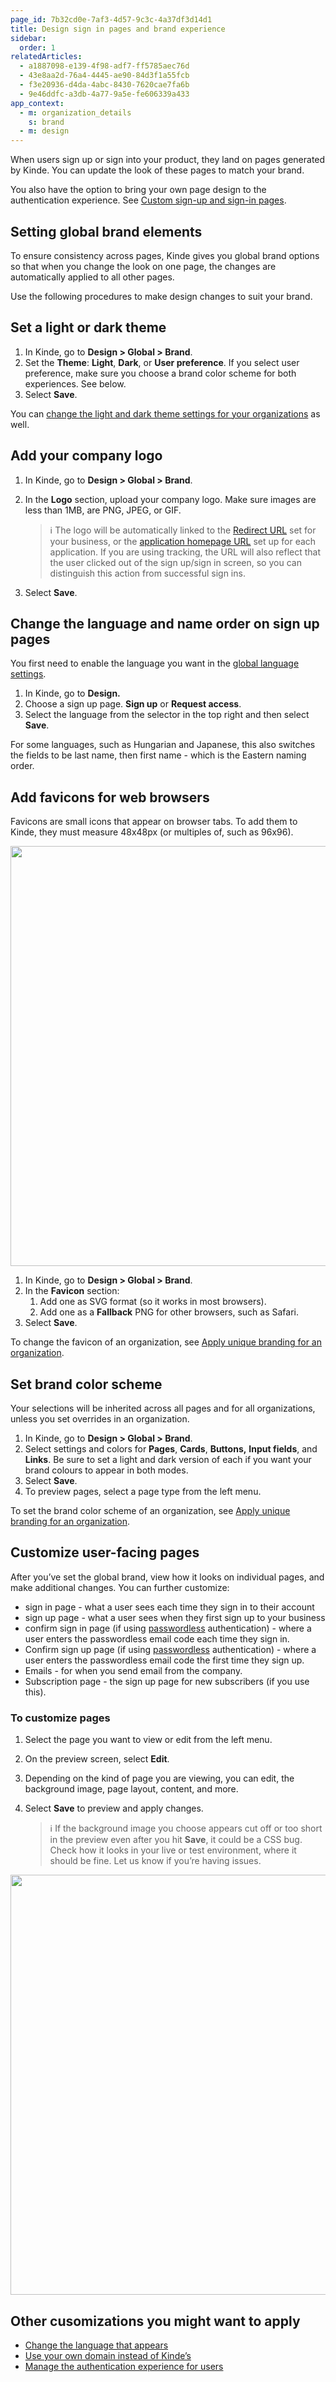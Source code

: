 ```yaml
---
page_id: 7b32cd0e-7af3-4d57-9c3c-4a37df3d14d1
title: Design sign in pages and brand experience
sidebar:
  order: 1
relatedArticles:
  - a1887098-e139-4f98-adf7-ff5785aec76d
  - 43e8aa2d-76a4-4445-ae90-84d3f1a55fcb
  - f3e20936-d4da-4abc-8430-7620cae7fa6b
  - 9e46ddfc-a3db-4a77-9a5e-fe606339a433
app_context:
  - m: organization_details
    s: brand
  - m: design
---
```


When users sign up or sign into your product, they land on pages generated by Kinde. You can update the look of these pages to match your brand.

You also have the option to bring your own page design to the authentication experience. See [Custom sign-up and sign-in pages](/authenticate/custom-configurations/custom-authentication-pages/).

## Setting global brand elements

To ensure consistency across pages, Kinde gives you global brand options so that when you change the look on one page, the changes are automatically applied to all other pages.

Use the following procedures to make design changes to suit your brand.

## Set a light or dark theme

1. In Kinde, go to **Design > Global > Brand**.
2. Set the **Theme**: **Light**, **Dark**, or **User preference**. If you select user preference, make sure you choose a brand color scheme for both experiences. See below.
3. Select **Save**.

You can [change the light and dark theme settings for your organizations](/design/brand/apply-branding-for-an-organization/) as well.

## Add your company logo

1. In Kinde, go to **Design > Global > Brand**.
2. In the **Logo** section, upload your company logo. Make sure images are less than 1MB, are PNG, JPEG, or GIF.

   > ℹ️ The logo will be automatically linked to the [Redirect URL](/get-started/connect/callback-urls/) set for your business, or the [application homepage URL](/design/pages/link-to-homepage/) set up for each application. If you are using tracking, the URL will also reflect that the user clicked out of the sign up/sign in screen, so you can distinguish this action from successful sign ins.

3. Select **Save**.

## Change the language and name order on sign up pages

You first need to enable the language you want in the [global language settings](/design/pages/internationalization/).

1. In Kinde, go to **Design.**
2. Choose a sign up page. **Sign up** or **Request access**.
3. Select the language from the selector in the top right and then select **Save**.

For some languages, such as Hungarian and Japanese, this also switches the fields to be last name, then first name - which is the Eastern naming order.

## Add favicons for web browsers

Favicons are small icons that appear on browser tabs. To add them to Kinde, they must measure 48x48px (or multiples of, such as 96x96).

<img
  src="https://imagedelivery.net/skPPZTHzSlcslvHjesZQcQ/310d10e2-ab73-4aec-9872-7352aca57200/public"
  alt=""
  width="672px"
  height="auto"
  fetchpriority="low"
  loading="lazy"
  decoding="async"
/>

1. In Kinde, go to **Design > Global > Brand**.
2. In the **Favicon** section:
   1. Add one as SVG format (so it works in most browsers).
   2. Add one as a **Fallback** PNG for other browsers, such as Safari.
3. Select **Save**.

To change the favicon of an organization, see [Apply unique branding for an organization](/design/brand/apply-branding-for-an-organization/).

## Set brand color scheme

Your selections will be inherited across all pages and for all organizations, unless you set overrides in an organization.

1. In Kinde, go to **Design > Global > Brand**.
2. Select settings and colors for **Pages**, **Cards**, **Buttons,** **Input fields**, and **Links**. Be sure to set a light and dark version of each if you want your brand colours to appear in both modes.
3. Select **Save**.
4. To preview pages, select a page type from the left menu.

To set the brand color scheme of an organization, see [Apply unique branding for an organization](/design/brand/apply-branding-for-an-organization/).

## Customize user-facing pages

After you’ve set the global brand, view how it looks on individual pages, and make additional changes. You can further customize:

- sign in page - what a user sees each time they sign in to their account
- sign up page - what a user sees when they first sign up to your business
- confirm sign in page (if using [passwordless](/authenticate/authentication-methods/set-up-user-authentication/#email-authentication) authentication) - where a user enters the passwordless email code each time they sign in.
- Confirm sign up page (if using [passwordless](/authenticate/authentication-methods/set-up-user-authentication/#email-authentication) authentication) - where a user enters the passwordless email code the first time they sign up.
- Emails - for when you send email from the company.
- Subscription page - the sign up page for new subscribers (if you use this).

### To customize pages

1. Select the page you want to view or edit from the left menu.
2. On the preview screen, select **Edit**.
3. Depending on the kind of page you are viewing, you can edit, the background image, page layout, content, and more.
4. Select **Save** to preview and apply changes.

   > ℹ️ If the background image you choose appears cut off or too short in the preview even after you hit **Save**, it could be a CSS bug. Check how it looks in your live or test environment, where it should be fine. Let us know if you’re having issues.

<img
  src="https://imagedelivery.net/skPPZTHzSlcslvHjesZQcQ/cc9ef0ab-51fc-4302-3a96-0273eaae6900/public"
  alt=""
  width="672px"
  height="auto"
  fetchpriority="low"
  loading="lazy"
  decoding="async"
/>

## Other cusomizations you might want to apply

- [Change the language that appears](/design/pages/internationalization/)
- [Use your own domain instead of Kinde’s](/build/domains/pointing-your-domain/)
- [Manage the authentication experience for users](/authenticate/custom-configurations/authentication-experience/)
